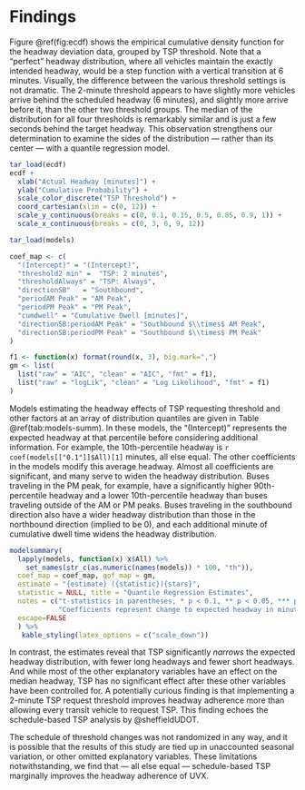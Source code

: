 # Findings

Figure \@ref(fig:ecdf) shows the empirical cumulative density function for the 
headway deviation data, grouped by TSP threshold. Note that a "perfect"
headway distribution, where all vehicles maintain the exactly intended headway,
would be a step function with a vertical transition at 6 minutes. 
Visually, the difference  between the various threshold settings is not dramatic. 
The 2-minute threshold appears to have slightly more vehicles arrive behind the
scheduled headway (6 minutes), and slightly more arrive before it, than the
other two threshold groups. The median of the distribution for all
four thresholds is remarkably similar and is just a few seconds behind the target
headway. This observation strengthens our determination to examine the sides of
the distribution --- rather than its center --- with a quantile regression model.

```r
tar_load(ecdf)
ecdf + 
  xlab("Actual Headway [minutes]") +
  ylab("Cumulative Probability") +
  scale_color_discrete("TSP Threshold") + 
  coord_cartesian(xlim = c(0, 12)) +
  scale_y_continuous(breaks = c(0, 0.1, 0.15, 0.5, 0.85, 0.9, 1)) +
  scale_x_continuous(breaks = c(0, 3, 6, 9, 12))
```


```r
tar_load(models)

coef_map <- c(
  "(Intercept)" = "(Intercept)", 
  "threshold2 min" =  "TSP: 2 minutes",
  "thresholdAlways" = "TSP: Always",
  "directionSB"   = "Southbound", 
  "periodAM Peak" = "AM Peak", 
  "periodPM Peak" = "PM Peak", 
  "cumdwell" = "Cumulative Dwell [minutes]", 
  "directionSB:periodAM Peak" = "Southbound $\\times$ AM Peak",  
  "directionSB:periodPM Peak" = "Southbound $\\times$ PM Peak"
)

f1 <- function(x) format(round(x, 3), big.mark=",")
gm <- list(
  list("raw" = "AIC", "clean" = "AIC", "fmt" = f1),
  list("raw" = "logLik", "clean" = "Log Likelihood", "fmt" = f1)
)
```

Models estimating the headway effects of TSP requesting threshold and other factors 
at an array of distribution quantiles are given in Table \@ref(tab:models-summ).
In these models, the "(Intercept)" represents the expected headway at that percentile
before considering additional information. For example, the 10th-percentile headway
is `r coef(models[["0.1"]]$All)[1]` minutes, all else equal. The other
coefficients in the models modify this average headway. Almost all coefficients are 
significant, and many serve to widen the headway distribution.
Buses traveling in the PM peak, for example, have a significantly higher 
90th-percentile headway and a lower 10th-percentile headway than buses
traveling outside of the AM or PM peaks. Buses traveling in the
southbound direction also have a wider headway distribution than those in the 
northbound direction (implied to be $0$), and each additional minute of cumulative dwell
time widens the headway distribution.

```r
modelsummary(
  lapply(models, function(x) x$All) %>% 
    set_names(str_c(as.numeric(names(models)) * 100, "th")),
  coef_map = coef_map, gof_map = gm,
  estimate = "{estimate} ({statistic}){stars}",
  statistic = NULL, title = "Quantile Regression Estimates", 
  notes = c("t-statistics in parentheses, * p < 0.1, ** p < 0.05, *** p < 0.01",
            "Coefficients represent change to expected headway in minutes."),
  escape=FALSE
  ) %>%
   kable_styling(latex_options = c("scale_down")) 
```

In contrast, the estimates reveal that TSP significantly 
*narrows* the expected headway distribution, with fewer long headways and fewer
short headways. And while most of the other explanatory variables have 
an effect on the median headway, TSP has no significant effect after these other 
variables have been controlled for. 
A potentially curious finding is that implementing a 2-minute TSP request
threshold improves headway adherence more than allowing every transit vehicle to
request TSP. This finding echoes the schedule-based TSP analysis by @sheffieldUDOT.

The schedule of threshold changes was not randomized in any way,
and it is possible that the results of this study are tied up in unaccounted
seasonal variation, or other omitted explanatory variables. These limitations
notwithstanding, we find that --- all else equal --- schedule-based TSP
marginally improves the headway adherence of UVX.
